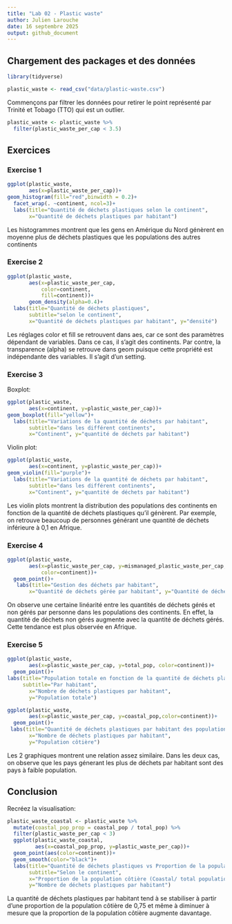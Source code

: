 ```yaml
---
title: "Lab 02 - Plastic waste"
author: Julien Larouche
date: 16 septembre 2025
output: github_document
---
```


## Chargement des packages et des données

```r
library(tidyverse) 
```

```r
plastic_waste <- read_csv("data/plastic-waste.csv")
```

Commençons par filtrer les données pour retirer le point représenté par Trinité et Tobago (TTO) qui est un outlier.

```r
plastic_waste <- plastic_waste %>%
  filter(plastic_waste_per_cap < 3.5)
```


## Exercices

### Exercise 1

```r
ggplot(plastic_waste,
       aes(x=plastic_waste_per_cap))+
geom_histogram(fill="red",binwidth = 0.2)+
  facet_wrap(. ~continent, ncol=3)+
  labs(title="Quantité de déchets plastiques selon le continent",
       x="Quantité de déchets plastiques par habitant")
```

Les histogrammes montrent que les gens en Amérique du Nord génèrent en moyenne plus de déchets plastiques que les populations des autres continents  

### Exercise 2

```r
ggplot(plastic_waste,
       aes(x=plastic_waste_per_cap,
           color=continent,
           fill=continent))+
       geom_density(alpha=0.4)+
  labs(title="Quantité de déchets plastiques",
       subtitle="selon le continent",
       x="Quantité de déchets plastiques par habitant", y="densité")
```

Les réglages color et fill se retrouvent dans aes, car ce sont des paramètres dépendant de variables. Dans ce cas, il s'agit des continents. Par contre, la transparence (alpha) se retrouve dans geom puisque cette propriété est indépendante des variables. Il s'agit d'un setting.

### Exercise 3

Boxplot:

```r
ggplot(plastic_waste,
       aes(x=continent, y=plastic_waste_per_cap))+
geom_boxplot(fill="yellow")+
  labs(title="Variations de la quantité de déchets par habitant",
       subtitle="dans les différent continents",
       x="Continent", y="quantité de déchets par habitant")
```

Violin plot:

```r
ggplot(plastic_waste,
       aes(x=continent, y=plastic_waste_per_cap))+
geom_violin(fill="purple")+
  labs(title="Variations de la quantité de déchets par habitant",
       subtitle="dans les différent continents",
       x="Continent", y="quantité de déchets par habitant")
```

Les violin plots montrent la distribution des populations des continents en fonction de la quantité de déchets plastiques qu'il génèrent. Par exemple, on retrouve beaucoup de personnes générant une quantité de déchets inférieure à 0,1 en Afrique.

### Exercise 4


```r
ggplot(plastic_waste,
       aes(x=plastic_waste_per_cap, y=mismanaged_plastic_waste_per_cap,
           color=continent))+
  geom_point()+
   labs(title="Gestion des déchets par habitant",
       x="Quantité de déchets gérée par habitant", y="Quantité de déchets non gérée par habitant")
```

On observe une certaine linéarité entre les quantités de déchets gérés et non gérés par personne dans les populations des continents. En effet, la quantité de déchets non gérés augmente avec la quantité de déchets gérés. Cette tendance est plus observée en Afrique.

### Exercise 5


```r
ggplot(plastic_waste,
       aes(x=plastic_waste_per_cap, y=total_pop, color=continent))+
  geom_point()+
labs(title="Population totale en fonction de la quantité de déchets plastiques",
     subtitle="Par habitant",
       x="Nombre de déchets plastiques par habitant", 
       y="Population totale")
```

```r
ggplot(plastic_waste,
       aes(x=plastic_waste_per_cap, y=coastal_pop,color=continent))+
  geom_point()+
 labs(title="Quantité de déchets plastiques par habitant des populations côtières",
       x="Nombre de déchets plastiques par habitant", 
       y="Population côtière")
```

Les 2 graphiques montrent une relation assez similaire. Dans les deux cas, on observe que les pays génerant les plus de déchets par habitant sont des pays à faible population.  

## Conclusion

Recréez la visualisation:

```r
plastic_waste_coastal <- plastic_waste %>% 
  mutate(coastal_pop_prop = coastal_pop / total_pop) %>%
  filter(plastic_waste_per_cap < 3)
  ggplot(plastic_waste_coastal,
         aes(x=coastal_pop_prop, y=plastic_waste_per_cap))+
  geom_point(aes(color=continent))+
  geom_smooth(color="black")+
  labs(title="Quantité de déchets plastiques vs Proportion de la population côtière",
       subtitle="Selon le continent",
       x="Proportion de la population côtière (Coastal/ total population)", 
       y="Nombre de déchets plastiques par habitant")
```
 
 La quantité de déchets plastiques par habitant tend à se stabiliser à partir d'une proportion de la population côtière de 0,75 et même à diminuer à mesure que la proportion de la population côtière augmente davantage.